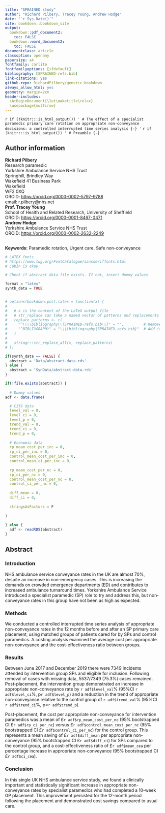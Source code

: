 ```yaml
--- 
title: "SPRAINED study"
author: "Richard Pilbery, Tracey Young, Andrew Hodge"
date: "`r Sys.Date()`"
site: bookdown::bookdown_site
output: 
  bookdown::pdf_document2:
    toc: FALSE
  bookdown::word_document2:
    toc: FALSE
documentclass: article
classoption: openany
papersize: a4
fontfamily: carlito
fontfamilyoptions: [sfdefault]
bibliography: [SPRAINED-refs.bib]
link-citations: yes
github-repo: RichardPilbery/generic-bookdown
always_allow_html: yes
geometry: margin=2cm
header-includes:
  \AtBeginDocument{\let\maketitle\relax}
  \usepackage{multirow}
---
```


`r if (!knitr:::is_html_output()) '
# The effect of a specialist paramedic primary care rotation on appropriate non-conveyance decisions: a controlled interrupted time series analysis {-}
'`
`r if (knitr:::is_html_output()) '
# Preamble {-}
'`

## Author information {-}
| **Richard Pilbery**
| Research paramedic
| Yorkshire Ambulance Service NHS Trust
| Springhill, Brindley Way
| Wakefield 41 Business Park
| Wakefield
| WF2 0XQ
| ORCID: [https://orcid.org/0000-0002-5797-9788](https://orcid.org/0000-0002-5797-9788)
| email: r.pilbery@nhs.net


| **Prof. Tracey Young**
| School of Health and Related Research, University of Sheffield
| ORCID: [https://orcid.org/0000-0001-8467-0471](https://orcid.org/0000-0001-8467-0471)

| **Andrew Hodge**
| Yorkshire Ambulance Service NHS Trust
| ORCID: [https://orcid.org/0000-0002-2632-2249](https://orcid.org/0000-0002-2632-2249)
|
|

**Keywords:** Paramedic rotation, Urgent care, Safe non-conveyance

```r

# LATEX fonts
# https://www.tug.org/FontCatalogue/sansseriffonts.html
# Cabin is okay

# Check if abstract data file exists. If not, insert dummy values

format = "latex"
synth_data = TRUE


# options(bookdown.post.latex = function(x) {
# 
#   # x is the content of the LaTeX output file
#   # str_replace can take a named vector of patterns and replacements
#   replace_patterns <- c(
#     "^\\\\bibliography\\{SPRAINED-refs.bib\\}" = "",         # Remove the default bibliography
#     "^BIBLIOGRAPHY" = "\\\\bibliography{SPRAINED-refs.bib}"  # Add it in a new spot
#   )
# 
#   stringr::str_replace_all(x, replace_patterns)
# })

if(synth_data == FALSE) {
  abstract = 'Data/abstract-data.rds'
} else {
  abstract = 'SynData/abstract-data.rds'
}

if(!file.exists(abstract)) {
  
  # Dummy values
adf <- data.frame(

  # CITS data
  level_val = 0,
  level_ci = 0,
  level_p = 0,
  trend_val = 0,
  trend_ci = 0,
  trend_p = 0,
  
  # Economic data
  rp_mean_cost_per_inc = 0,
  rp_ci_per_inc = 0,
  control_mean_cost_per_inc = 0,
  control_mean_ci_per_inc = 0,
  
  rp_mean_cost_per_nc = 0,
  rp_ci_per_nc = 0,
  control_mean_cost_per_nc = 0,
  control_ci_per_nc = 0,
  
  diff_mean = 0,
  diff_ci = 0,
  
  stringsAsFactors = F
  
)
  
} else {
  adf <- readRDS(abstract)
}


```

## Abstract {-}

### Introduction {-}
NHS ambulance service conveyance rates in the UK are almost 70%, despite an increase in non-emergency cases. This is increasing the demands on crowded emergency departments (ED) and contributes to increased ambulance turnaround times. Yorkshire Ambulance Service introduced a specialist paramedic (SP) role to try and address this, but non-conveyance rates in this group have not been as high as expected.


### Methods {-}
We conducted a controlled interrupted time series analysis of appropriate non-conveyance rates in the 12 months before and after an SP primary care placement, using matched groups of patients cared for by SPs and control paramedics. A costing analysis examined the average cost per appropriate non-conveyance and the cost-effectiveness ratio between groups. 

### Results {-}
Between June 2017 and December 2019 there were 7349 incidents attended by intervention group SPs and eligible for inclusion. Following removal of cases with missing data, 5537/7349 (75.3%) cases remained. Post-placement, the intervention group demonstrated an increase in appropriate non-conveyance rate by `r adf$level_val`% (95%CI `r adf$level_ci`%, p`r adf$level_p`) and a reduction in the trend of appropriate non-conveyance relative to the control group of `r adf$trend_val`% (95%CI `r adf$trend_ci`%, p=`r adf$trend_p`). 

Post-placement, the cost per appropriate non-conveyance for intervention paramedics was a mean of £`r adf$rp_mean_cost_per_nc` (95% bootstrapped CI £`r adf$rp_ci_per_nc`) versus £`r adf$control_mean_cost_per_nc` (95% bootstrapped CI £`r adf$control_ci_per_nc`) for the control group. This represents a mean saving of £`r adf$diff_mean` per appropriate non-conveyance (95% bootstrapped CI £`r adf$diff_ci`) for SPs compared to the control group, and a cost-effectiveness ratio of £`r adf$mean_cea` per percentage increase in appropriate non-conveyance (95% bootstrapped CI £`r adf$ci_cea`).

### Conclusion {-}

In this single UK NHS ambulance service study, we found a clinically important and statistically significant increase in appropriate non-conveyance rates by specialist paramedics who had completed a 10-week GP placement. This improvement persisted for the 12-month period following the placement and demonstrated cost savings compared to usual care.
